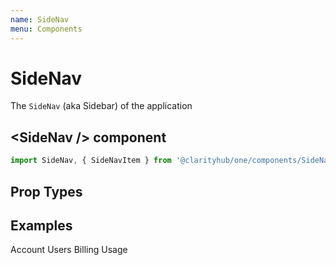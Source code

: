 ```yaml
---
name: SideNav
menu: Components
---
```



# SideNav

The `SideNav` (aka Sidebar) of the application

## \<SideNav /\> component

```js
import SideNav, { SideNavItem } from '@clarityhub/one/components/SideNav';
```

## Prop Types

<PropsTable of={SideNav} />

## Examples

<Playground>
    <SideNav>
        <SideNavItem selected>
            <Link href="#">Account</Link>
        </SideNavItem>
        <SideNavItem>
            <Link href="#">Users</Link>
        </SideNavItem>
        <SideNavItem>
            <Link href="#">Billing</Link>
        </SideNavItem>
        <SideNavItem>
            <Link href="#">Usage</Link>
        </SideNavItem>
    </SideNav>
</Playground>